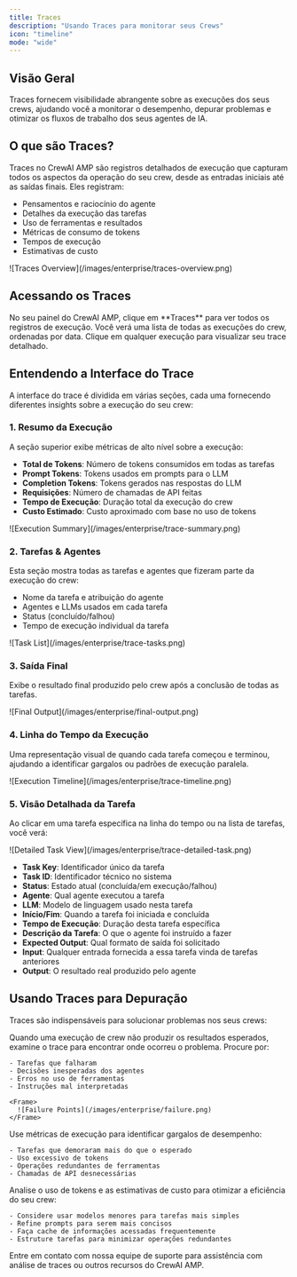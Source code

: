 ```yaml
---
title: Traces
description: "Usando Traces para monitorar seus Crews"
icon: "timeline"
mode: "wide"
---
```


## Visão Geral

Traces fornecem visibilidade abrangente sobre as execuções dos seus crews, ajudando você a monitorar o desempenho, depurar problemas e otimizar os fluxos de trabalho dos seus agentes de IA.

## O que são Traces?

Traces no CrewAI AMP são registros detalhados de execução que capturam todos os aspectos da operação do seu crew, desde as entradas iniciais até as saídas finais. Eles registram:

- Pensamentos e raciocínio do agente
- Detalhes da execução das tarefas
- Uso de ferramentas e resultados
- Métricas de consumo de tokens
- Tempos de execução
- Estimativas de custo

<Frame>
  ![Traces Overview](/images/enterprise/traces-overview.png)
</Frame>

## Acessando os Traces

<Steps>
  <Step title="Navegue até a aba Traces">
    No seu painel do CrewAI AMP, clique em **Traces** para ver todos os registros de execução.
  </Step>

  <Step title="Selecione uma Execução">
    Você verá uma lista de todas as execuções do crew, ordenadas por data. Clique em qualquer execução para visualizar seu trace detalhado.
  </Step>
</Steps>

## Entendendo a Interface do Trace

A interface do trace é dividida em várias seções, cada uma fornecendo diferentes insights sobre a execução do seu crew:

### 1. Resumo da Execução

A seção superior exibe métricas de alto nível sobre a execução:

- **Total de Tokens**: Número de tokens consumidos em todas as tarefas
- **Prompt Tokens**: Tokens usados em prompts para o LLM
- **Completion Tokens**: Tokens gerados nas respostas do LLM
- **Requisições**: Número de chamadas de API feitas
- **Tempo de Execução**: Duração total da execução do crew
- **Custo Estimado**: Custo aproximado com base no uso de tokens

<Frame>
  ![Execution Summary](/images/enterprise/trace-summary.png)
</Frame>

### 2. Tarefas & Agentes

Esta seção mostra todas as tarefas e agentes que fizeram parte da execução do crew:

- Nome da tarefa e atribuição do agente
- Agentes e LLMs usados em cada tarefa
- Status (concluído/falhou)
- Tempo de execução individual da tarefa

<Frame>
  ![Task List](/images/enterprise/trace-tasks.png)
</Frame>

### 3. Saída Final

Exibe o resultado final produzido pelo crew após a conclusão de todas as tarefas.

<Frame>
  ![Final Output](/images/enterprise/final-output.png)
</Frame>

### 4. Linha do Tempo da Execução

Uma representação visual de quando cada tarefa começou e terminou, ajudando a identificar gargalos ou padrões de execução paralela.

<Frame>
  ![Execution Timeline](/images/enterprise/trace-timeline.png)
</Frame>

### 5. Visão Detalhada da Tarefa

Ao clicar em uma tarefa específica na linha do tempo ou na lista de tarefas, você verá:

<Frame>
  ![Detailed Task View](/images/enterprise/trace-detailed-task.png)
</Frame>

- **Task Key**: Identificador único da tarefa
- **Task ID**: Identificador técnico no sistema
- **Status**: Estado atual (concluída/em execução/falhou)
- **Agente**: Qual agente executou a tarefa
- **LLM**: Modelo de linguagem usado nesta tarefa
- **Início/Fim**: Quando a tarefa foi iniciada e concluída
- **Tempo de Execução**: Duração desta tarefa específica
- **Descrição da Tarefa**: O que o agente foi instruído a fazer
- **Expected Output**: Qual formato de saída foi solicitado
- **Input**: Qualquer entrada fornecida a essa tarefa vinda de tarefas anteriores
- **Output**: O resultado real produzido pelo agente


## Usando Traces para Depuração

Traces são indispensáveis para solucionar problemas nos seus crews:

<Steps>
  <Step title="Identifique Pontos de Falha">
    Quando uma execução de crew não produzir os resultados esperados, examine o trace para encontrar onde ocorreu o problema. Procure por:

    - Tarefas que falharam
    - Decisões inesperadas dos agentes
    - Erros no uso de ferramentas
    - Instruções mal interpretadas

    <Frame>
      ![Failure Points](/images/enterprise/failure.png)
    </Frame>
  </Step>

  <Step title="Otimizar Desempenho">
    Use métricas de execução para identificar gargalos de desempenho:

    - Tarefas que demoraram mais do que o esperado
    - Uso excessivo de tokens
    - Operações redundantes de ferramentas
    - Chamadas de API desnecessárias
  </Step>

  <Step title="Melhore a Eficiência de Custos">
    Analise o uso de tokens e as estimativas de custo para otimizar a eficiência do seu crew:

    - Considere usar modelos menores para tarefas mais simples
    - Refine prompts para serem mais concisos
    - Faça cache de informações acessadas frequentemente
    - Estruture tarefas para minimizar operações redundantes
  </Step>
</Steps>

<Card title="Precisa de ajuda?" icon="headset" href="mailto:support@crewai.com">
  Entre em contato com nossa equipe de suporte para assistência com análise de traces ou outros recursos do CrewAI AMP.
</Card>
